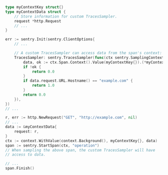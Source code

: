 ```go
type myContextKey struct{}
type myContextData struct {
	// Store information for custom TracesSampler.
	request *http.Request
	// ...
}

err := sentry.Init(sentry.ClientOptions{
	// ...

	// A custom TracesSampler can access data from the span's context:
	TracesSampler: sentry.TracesSampler(func(ctx sentry.SamplingContext) float64 {
		data, ok := ctx.Span.Context().Value(myContextKey{}).(*myContextData)
		if !ok {
			return 0.0
		}
		if data.request.URL.Hostname() == "example.com" {
			return 1.0
		}
		return 0.0
	}),
})
// ...

r, err := http.NewRequest("GET", "http://example.com", nil)
// ...
data := &myContextData{
	request: r,
}
ctx := context.WithValue(context.Background(), myContextKey{}, data)
span := sentry.StartSpan(ctx, "operation")
// When sampling the above span, the custom TracesSampler will have
// access to data.

// ...
span.Finish()
```
